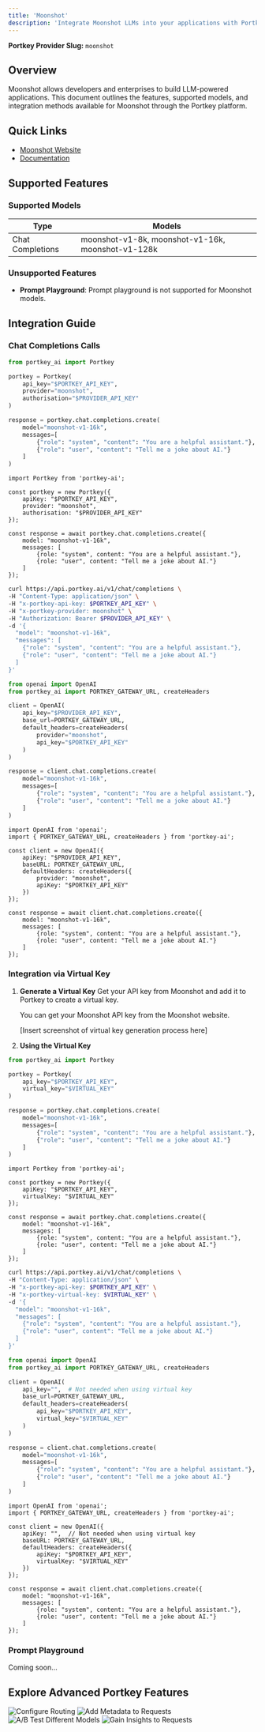 ```yaml
---
title: 'Moonshot'
description: 'Integrate Moonshot LLMs into your applications with Portkey'
---
```


**Portkey Provider Slug:** `moonshot`

## Overview

Moonshot allows developers and enterprises to build LLM-powered applications. This document outlines the features, supported models, and integration methods available for Moonshot through the Portkey platform.

## Quick Links

- [Moonshot Website](https://www.moonshot.cn/)
- [Documentation](https://platform.moonshot.cn/docs/intro#%E6%96%87%E6%9C%AC%E7%94%9F%E6%88%90%E6%A8%A1%E5%9E%8B)

## Supported Features

### Supported Models

| Type | Models |
|------|--------|
| Chat Completions | moonshot-v1-8k, moonshot-v1-16k, moonshot-v1-128k |

### Unsupported Features

- **Prompt Playground**: Prompt playground is not supported for Moonshot models.

## Integration Guide

### Chat Completions Calls

<CodeGroup>

```Python python
from portkey_ai import Portkey

portkey = Portkey(
    api_key="$PORTKEY_API_KEY",
    provider="moonshot",
    authorisation="$PROVIDER_API_KEY"
)

response = portkey.chat.completions.create(
    model="moonshot-v1-16k",
    messages=[
        {"role": "system", "content": "You are a helpful assistant."},
        {"role": "user", "content": "Tell me a joke about AI."}
    ]
)
```

```Node node
import Portkey from 'portkey-ai';

const portkey = new Portkey({
    apiKey: "$PORTKEY_API_KEY",
    provider: "moonshot",
    authorisation: "$PROVIDER_API_KEY"
});

const response = await portkey.chat.completions.create({
    model: "moonshot-v1-16k",
    messages: [
        {role: "system", content: "You are a helpful assistant."},
        {role: "user", content: "Tell me a joke about AI."}
    ]
});
```

```bash cURL
curl https://api.portkey.ai/v1/chat/completions \
-H "Content-Type: application/json" \
-H "x-portkey-api-key: $PORTKEY_API_KEY" \
-H "x-portkey-provider: moonshot" \
-H "Authorization: Bearer $PROVIDER_API_KEY" \
-d '{
  "model": "moonshot-v1-16k",
  "messages": [
    {"role": "system", "content": "You are a helpful assistant."},
    {"role": "user", "content": "Tell me a joke about AI."}
  ]
}'
```

```Python OpenAI Python SDK
from openai import OpenAI
from portkey_ai import PORTKEY_GATEWAY_URL, createHeaders

client = OpenAI(
    api_key="$PROVIDER_API_KEY",
    base_url=PORTKEY_GATEWAY_URL,
    default_headers=createHeaders(
        provider="moonshot",
        api_key="$PORTKEY_API_KEY"
    )
)

response = client.chat.completions.create(
    model="moonshot-v1-16k",
    messages=[
        {"role": "system", "content": "You are a helpful assistant."},
        {"role": "user", "content": "Tell me a joke about AI."}
    ]
)
```

```Node OpenAI Node SDK
import OpenAI from 'openai';
import { PORTKEY_GATEWAY_URL, createHeaders } from 'portkey-ai';

const client = new OpenAI({
    apiKey: "$PROVIDER_API_KEY",
    baseURL: PORTKEY_GATEWAY_URL,
    defaultHeaders: createHeaders({
        provider: "moonshot",
        apiKey: "$PORTKEY_API_KEY"
    })
});

const response = await client.chat.completions.create({
    model: "moonshot-v1-16k",
    messages: [
        {role: "system", content: "You are a helpful assistant."},
        {role: "user", content: "Tell me a joke about AI."}
    ]
});
```

</CodeGroup>

### Integration via Virtual Key

1. **Generate a Virtual Key**
   Get your API key from Moonshot and add it to Portkey to create a virtual key.

   You can get your Moonshot API key from the Moonshot website.

   [Insert screenshot of virtual key generation process here]

2. **Using the Virtual Key**

<CodeGroup>

```Python python
from portkey_ai import Portkey

portkey = Portkey(
    api_key="$PORTKEY_API_KEY",
    virtual_key="$VIRTUAL_KEY"
)

response = portkey.chat.completions.create(
    model="moonshot-v1-16k",
    messages=[
        {"role": "system", "content": "You are a helpful assistant."},
        {"role": "user", "content": "Tell me a joke about AI."}
    ]
)
```

```Node node
import Portkey from 'portkey-ai';

const portkey = new Portkey({
    apiKey: "$PORTKEY_API_KEY",
    virtualKey: "$VIRTUAL_KEY"
});

const response = await portkey.chat.completions.create({
    model: "moonshot-v1-16k",
    messages: [
        {role: "system", content: "You are a helpful assistant."},
        {role: "user", content: "Tell me a joke about AI."}
    ]
});
```

```bash cURL
curl https://api.portkey.ai/v1/chat/completions \
-H "Content-Type: application/json" \
-H "x-portkey-api-key: $PORTKEY_API_KEY" \
-H "x-portkey-virtual-key: $VIRTUAL_KEY" \
-d '{
  "model": "moonshot-v1-16k",
  "messages": [
    {"role": "system", "content": "You are a helpful assistant."},
    {"role": "user", content": "Tell me a joke about AI."}
  ]
}'
```

```Python OpenAI Python SDK
from openai import OpenAI
from portkey_ai import PORTKEY_GATEWAY_URL, createHeaders

client = OpenAI(
    api_key="",  # Not needed when using virtual key
    base_url=PORTKEY_GATEWAY_URL,
    default_headers=createHeaders(
        api_key="$PORTKEY_API_KEY",
        virtual_key="$VIRTUAL_KEY"
    )
)

response = client.chat.completions.create(
    model="moonshot-v1-16k",
    messages=[
        {"role": "system", "content": "You are a helpful assistant."},
        {"role": "user", "content": "Tell me a joke about AI."}
    ]
)
```

```Node OpenAI Node SDK
import OpenAI from 'openai';
import { PORTKEY_GATEWAY_URL, createHeaders } from 'portkey-ai';

const client = new OpenAI({
    apiKey: "",  // Not needed when using virtual key
    baseURL: PORTKEY_GATEWAY_URL,
    defaultHeaders: createHeaders({
        apiKey: "$PORTKEY_API_KEY",
        virtualKey: "$VIRTUAL_KEY"
    })
});

const response = await client.chat.completions.create({
    model: "moonshot-v1-16k",
    messages: [
        {role: "system", content: "You are a helpful assistant."},
        {role: "user", content: "Tell me a joke about AI."}
    ]
});
```

</CodeGroup>

### Prompt Playground

Coming soon...

## Explore Advanced Portkey Features

<CardGroup cols={2}>
  <Card title="Configure Routing" href="/docs/product/ai-gateway/routing">
    <img src="/api/placeholder/400/320" alt="Configure Routing" />
  </Card>
  <Card title="Add Metadata to Requests" href="/docs/product/observability/metadata">
    <img src="/api/placeholder/400/320" alt="Add Metadata to Requests" />
  </Card>
  <Card title="A/B Test Different Models" href="/docs/product/ai-gateway/load-balance">
    <img src="/api/placeholder/400/320" alt="A/B Test Different Models" />
  </Card>
  <Card title="Gain Insights to Requests" href="/docs/product/observability/traces">
    <img src="/api/placeholder/400/320" alt="Gain Insights to Requests" />
  </Card>
</CardGroup>